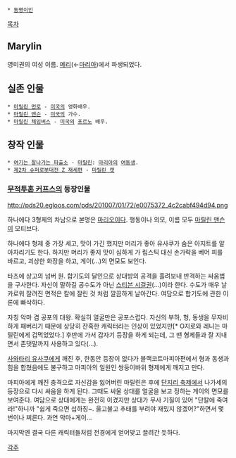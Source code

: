  * [[동명이인]]

[[목차]]
== Marylin ==
영미권의 여성 이름. [[메리]](←[[마리아]])에서 파생되었다. 

== 실존 인물 == 
 * [[마릴린 먼로]] - [[미국]]의 영화배우.
 * [[마릴린 맨슨]] - [[미국]]의 가수. 
 * [[마릴린 체임버스]] - [[미국]]의 [[포르노]] 배우.

== 창작 인물 ==
 * [[여기는 잘나가는 파출소]] - [[마릴린]]: [[마리아]]의 [[여동생]].
 * [[제2차 슈퍼로봇대전 Z 재세편]] - [[마릴린 캣]]
 
=== [[무적투혼 커프스]]의 등장인물 ===
http://pds20.egloos.com/pds/201007/01/72/e0075372_4c2cabf494d94.png

하나에다 3형제의 차남으로 본명은 [[마리오]]이다. 행동이나 외모, 이름 모두 [[마릴린 맨슨]]이 모티브다.

하나에다 형제 중 가장 세고, 맛이 가긴 했지만 머리가 좋아 유사쿠가 숨은 아지트를 알아차리기도 한다. 하지만 머리가 좋지 맛이 심하게 가 립스틱 대신 손가락을 베어 피를 바르고, 괴상한 화장을 하고, 게이(...)의 면모도 보인다.

타츠에 상고의 넘버 원. 합기도의 달인으로 상대방의 공격을 흘려보내 반격하는 싸움법을 구사한다. 자신이 말하길 공수도가 아닌 [[스티븐 시걸]]권(...)이라 한다. 수도가 매우 날카로워 잘려진 면적은 칼에 잘린 것 처럼 깔끔하게 날아간다. 여담으로 합기도에 관한 이론에 빠삭하다.

자칭 악마 겸 공포의 대왕. 확실히 얼굴만은 공포스럽다. 자신의 부하, 형, 동생을 무자비하게 패버리기 때문에 상당히 잔혹한 캐릭터라는 인상이 있었지만[* O지로와 레니는 마릴린에게 겁먹었었다.] 후반에 가서 갑자기 등장을 하게 되는데, 그 땐 형제들과 잘 지내면서 존댓말까지 사용하고 있다(...).

[[사와타리 유사쿠]]에게 깨진 후, 한동안 등장이 없다가 블랙코트마피아편에서 형과 동생과 힘을 합쳤음에도 불구하고 마피아의 일원인 쌍둥이바위 형제에게 깨지고 만다.

마피아에게 깨진 충격으로 자신감을 잃어버린 마릴린은 후에 [[단지리 축제]]에서 나가세의 등장으로 다시 싸움을 하게 된다. 그때도 싸울 상대를 얼굴을 보고 정하는 게이의 면모를 보여준다. 여담으로 상대에게는 완전히 이겼지만 상대가 무사 기질이 있어 "단칼에 죽여라!"하니까 "쉽게 죽으면 섭하징~. 울고불고 추태를 부려야 재밌지 않겠어?"하면서 몇 번이나 찌른다. 과연 악마+게이...

마지막엔 결국 다른 캐릭터들처럼 전경에게 얻어맞고 끌려간 듯하다.

[[각주]]
